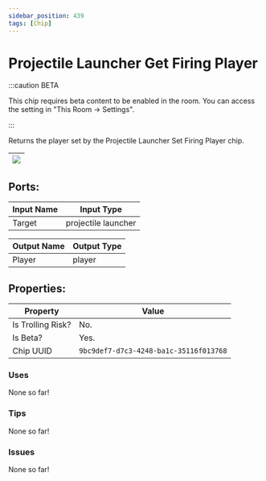 ```yaml
---
sidebar_position: 439
tags: [Chip]
---
```


# Projectile Launcher Get Firing Player
:::caution BETA

This chip requires beta content to be enabled in the room. You can access the setting in "This Room -> Settings".

:::

Returns the player set by the Projectile Launcher Set Firing Player chip.

| ![](https://images-ext-2.discordapp.net/external/MPmIaQzlEPmgGWlgi-WxBBXt0Bjv_zWPkg1y1f_sy3s/https/www.recroomcircuits.com/image/circuit/absolute-value?width=206&height=108) |
|-----|

## Ports:

| Input Name | Input Type |
|-----------|-----------|
| Target | projectile launcher |

| Output Name | Output Type |
|-----------|-----------|
| Player | player |

## Properties:

| Property  | Value |
|-------------------|-----------|
| Is Trolling Risk? | No. |
| Is Beta? | Yes. |
| Chip UUID | `9bc9def7-d7c3-4248-ba1c-35116f013768` |

### Uses

None so far!

### Tips

None so far!

### Issues

None so far!